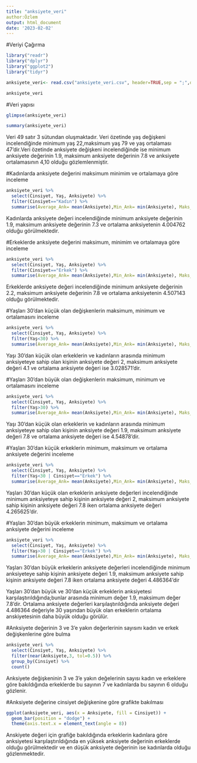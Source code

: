 ---
title: "anksiyete_veri"
author:Özlem
output: html_document
date: '2023-02-02'
---


#Veriyi Çağırma
```{r}
library("readr")
library("dplyr")
library("ggplot2")
library("tidyr")
```

```{r}
anksiyete_veri<- read.csv("anksiyete_veri.csv", header=TRUE,sep = ";",dec = ",", stringsAsFactors = FALSE)

anksiyete_veri
```

#Veri yapısı
```{r}
glimpse(anksiyete_veri)

```
```{r}
summary(anksiyete_veri)
```

Veri 49 satır 3 sütundan oluşmaktadır. Veri özetinde yaş değişkeni incelendiğinde minimum yaş 22,maksimum yaş 79 ve yaş ortalaması 47'dir.Veri özetinde anksiyete değişkeni incelendiğinde ise minimum anksiyete değerinin 1.9, maksimum anksiyete değerinin 7.8 ve anksiyete ortalamasının 4,10 olduğu gözlemlenmiştir.

#Kadınlarda anksiyete değerini maksimum minimim ve ortalamaya göre inceleme
```{r}
anksiyete_veri %>%
  select(Cinsiyet, Yaş, Anksiyete) %>%
  filter(Cinsiyet=="Kadın") %>%
  summarise(Average_Ank= mean(Anksiyete),Min_Ank= min(Anksiyete), Maks_Ank=max(Anksiyete))
```

Kadınlarda anksiyete değeri incelendiğinde minimum anksiyete değerinin 1.9, maksimum anksiyete değerinin 7.3 ve ortalama anksiyetenin 4.004762 olduğu görülmektedir.

#Erkeklerde anksiyete değerini maksimum, minimim ve ortalamaya göre inceleme
```{r}
anksiyete_veri %>%
  select(Cinsiyet, Yaş, Anksiyete) %>%
  filter(Cinsiyet=="Erkek") %>%
  summarise(Average_Ank= mean(Anksiyete),Min_Ank= min(Anksiyete), Maks_Ank=max(Anksiyete))
```

Erkeklerde anksiyete değeri incelendiğinde minimum anksiyete değerinin 2.2, maksimum anksiyete değerinin 7.8 ve ortalama anksiyetenin 4.507143 olduğu görülmektedir.

#Yaşları 30'dan küçük olan değişkenlerin maksimum, minimum ve ortalamasını inceleme
```{r}
anksiyete_veri %>%
  select(Cinsiyet, Yaş, Anksiyete) %>%
  filter(Yaş<30) %>%
  summarise(Average_Ank= mean(Anksiyete),Min_Ank= min(Anksiyete), Maks_Ank=max(Anksiyete))
```

Yaşı 30'dan küçük olan erkeklerin ve kadınların arasında minimum anksiyeteye sahip olan kişinin anksiyete değeri 2, maksimum anksiyete değeri 4.1 ve ortalama anksiyete değeri ise 3.028571'dir.

#Yaşları 30'dan büyük olan değişkenlerin maksimum, minimum ve ortalamasını inceleme
```{r}
anksiyete_veri %>%
  select(Cinsiyet, Yaş, Anksiyete) %>%
  filter(Yaş>30) %>%
  summarise(Average_Ank= mean(Anksiyete),Min_Ank= min(Anksiyete), Maks_Ank=max(Anksiyete))
```

Yaşı 30'dan küçük olan erkeklerin ve kadınların arasında minimum anksiyeteye sahip olan kişinin anksiyete değeri 1.9, maksimum anksiyete değeri 7.8 ve ortalama anksiyete değeri ise 4.54878'dir.

#Yaşları 30'dan küçük erkeklerin minimum, maksimum ve ortalama anksiyete değerini inceleme
```{r}
anksiyete_veri %>%
  select(Cinsiyet, Yaş, Anksiyete) %>%
  filter(Yaş<30 | Cinsiyet=="Erkek") %>%
  summarise(Average_Ank= mean(Anksiyete),Min_Ank= min(Anksiyete), Maks_Ank=max(Anksiyete))
```

Yaşları 30'dan küçük olan erkeklerin anksiyete değerleri incelendiğinde minimum anksiyeteye sahip kişinin anksiyete değeri 2, maksimum anksiyete sahip kişinin anksiyete değeri 7.8 iken ortalama anksiyete değeri 4.265625'dir.

#Yaşları 30'dan büyük erkeklerin minimum, maksimum ve ortalama anksiyete değerini inceleme
```{r}
anksiyete_veri %>%
  select(Cinsiyet, Yaş, Anksiyete) %>%
  filter(Yaş>30 | Cinsiyet=="Erkek") %>%
  summarise(Average_Ank= mean(Anksiyete),Min_Ank= min(Anksiyete), Maks_Ank=max(Anksiyete))
```

Yaşları 30'dan büyük erkeklerin anksiyete değerleri incelendiğinde minimum anksiyeteye sahip kişinin anksiyete değeri 1.9, maksimum anksiyete sahip kişinin anksiyete değeri 7.8 iken ortalama anksiyete değeri 4.486364'dir

Yaşları 30'dan büyük ve 30'dan küçük erkeklerin anksiyetesi karşılaştırıldığında;bunlar arasında minimum değer 1.9, maksimum değer 7.8'dir. Ortalama anksiyete değerleri karşılaştırıldığında anksiyete değeri 4.486364 değeriyle 30 yaşından büyük olan erkeklerin ortalama anskiyetesinin daha büyük olduğu görülür.

#Anksiyete değerinin 3 ve 3'e yakın değerlerinin sayısını kadın ve erkek değişkenlerine göre bulma
```{r}
anksiyete_veri %>%
  select(Cinsiyet, Yaş, Anksiyete) %>%
  filter(near(Anksiyete,3, tol=0.5)) %>%
  group_by(Cinsiyet) %>%
  count()
```

Anksiyete değişkeninin 3 ve 3'e yakın değelerinin sayısı kadın ve erkeklere göre bakıldığında erkeklerde bu sayının 7 ve kadınlarda bu sayının 6 olduğu gözlenir.

#Anksiyete değerine cinsiyet değişkenine göre grafikte bakılması

```{r}
ggplot(anksiyete_veri, aes(x = Anksiyete, fill = Cinsiyet)) +
  geom_bar(position = "dodge") +
  theme(axis.text.x = element_text(angle = 8))
```
Anskiyete değeri için grafiğe bakıldığında erkeklerin kadınlara göre anksiyetesi karşılaştırıldığında en yüksek anksiyete değerinin erkeklerde olduğu görülmektedir ve en düşük anksiyete değerinin ise kadınlarda olduğu gözlenmektedir.
